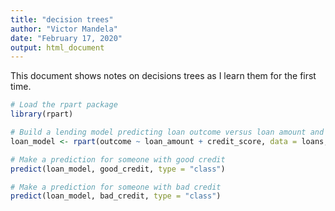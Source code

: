---
title: "decision trees"
author: "Victor Mandela"
date: "February 17, 2020"
output: html_document
---

This document shows notes on decisions trees as I learn them for the first time.

```{r making decisions with trees}
# Load the rpart package
library(rpart)

# Build a lending model predicting loan outcome versus loan amount and credit score
loan_model <- rpart(outcome ~ loan_amount + credit_score, data = loans, method = "class", control = rpart.control(cp = 0))

# Make a prediction for someone with good credit
predict(loan_model, good_credit, type = "class")

# Make a prediction for someone with bad credit
predict(loan_model, bad_credit, type = "class")
```

